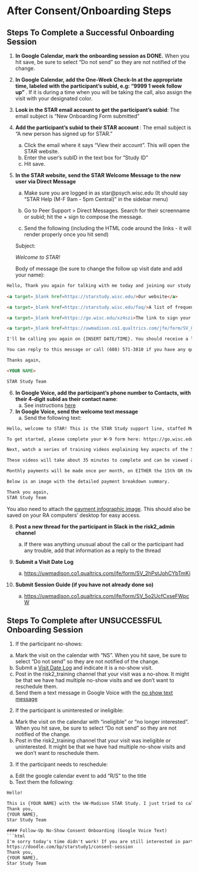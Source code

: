 # After Consent/Onboarding Steps {#sec-after_onboarding_steps}

## Steps To Complete a Successful Onboarding Session

1. **In Google Calendar, mark the onboarding session as DONE.** When you hit save, be sure to select "Do not send" so they are not notified of the change.

2.  **In Google Calendar, add the One-Week Check-In at the appropriate time, labeled with the participant's subid, e.g: "9999 1 week follow up" **. If it is during a time when you will be taking the call, also assign the visit with your designated color.

3.  **Look in the STAR email account to get the participant's subid**: The email subject is "New Onboarding Form submitted"

4.  **Add the participant's subid to their STAR account **: The email subject is "A new person has signed up for STAR." 
    a. Click the email where it says "View their account". This will open the STAR website.
    b. Enter the user's subID in the text box for "Study ID"
    c. Hit save.

5.  **In the STAR website, send the STAR Welcome Message to the new user via Direct Message**
    
    a. Make sure you are logged in as star@psych.wisc.edu (It should say "STAR Help (M-F 9am - 5pm Central)" in the sidebar menu)
    
    b. Go to Peer Support > Direct Messages. Search for their screenname or subid; hit the + sign to compose the message.

    b. Send the following (including the HTML code around the links - it will render properly once you hit send)
    
    Subject: 
    
    *Welcome to STAR!*
    
    Body of message (be sure to change the follow up visit date and add your name):

```html
Hello, Thank you again for talking with me today and joining our study! Here are some links that might be helpful as you get started.
    
<a target=_blank href=https://starstudy.wisc.edu/>Our website</a>

<a target=_blank href=https://starstudy.wisc.edu/faq/>A list of frequently asked questions about the payment, the app, and the study</a>

<a target=_blank href=https://go.wisc.edu/xz4szi>The link to sign your W-9</a>

<a target=_blank href=https://uwmadison.co1.qualtrics.com/jfe/form/SV_89fOXmASpmTIFEy>The STAR training video survey (this is the same link I texted you)</a>

I'll be calling you again on {INSERT DATE/TIME}. You should receive a letter in the mail from us with your payment card and instructions on how to get paid. As a reminder, you will need to return your W-9 to us before we can issue payment.

You can reply to this message or call (608) 571-3810 if you have any questions before our call.

Thanks again,

<YOUR NAME>

STAR Study Team
```

6.  **In Google Voice, add the participant's phone number to Contacts, with their 4-digit subid as their contact name**:
    a. See instructions [here](google_voice.qmd){target="_blank"}
    
7. **In Google Voice, send the welcome text message**
    a. Send the following text:

```html
Hello, welcome to STAR! This is the STAR Study support line, staffed Mon-Fri 9am to 5pm Central (Chicago) time. You can save this number in your contacts as STAR Study Support and direct any questions about the study or participation to this line.

To get started, please complete your W-9 form here: https://go.wisc.edu/xz4szi . Remember that this will need to be submitted to us before we can issue any payment.

Next, watch a series of training videos explaining key aspects of the STAR app: https://uwmadison.co1.qualtrics.com/jfe/form/SV_89fOXmASpmTIFEy

These videos will take about 35 minutes to complete and can be viewed any time this week. They will be compensated at a rate of $20, which will be issued, if completed, at the time of your follow-up call.

Monthly payments will be made once per month, on EITHER the 15th OR the 30th, depending on your enrollment date. If the payment date falls on a weekend or bank holiday, you will receive payment Monday or the following business day. Please note that payments will be deposited by 5 PM CST on the day of payment.

Below is an image with the detailed payment breakdown summary.

Thank you again,
STAR Study Team
```    


You also need to attach the [payment infographic image](images\monthly_payment_detail_infographic.png){target="_blank"}. This should also be saved on your RA computers' desktop for easy access. 

8. **Post a new thread for the participant in Slack in the risk2_admin channel**    
    a. If there was anything unusual about the call or the participant had any trouble, add that information as a reply to the thread

9.  **Submit a Visit Date Log**

    a.  <https://uwmadison.co1.qualtrics.com/jfe/form/SV_2hPstJohCYbTmKi>{target="_blank"}
    
10. **Submit Session Guide (if you have not already done so)**

    a.  <https://uwmadison.co1.qualtrics.com/jfe/form/SV_5o2UcfCxseFWpcW>{target="_blank"}


## Steps To Complete after UNSUCCESSFUL Onboarding Session

1. If the participant no-shows:
  a. Mark the visit on the calendar with "NS". When you hit save, be sure to select "Do not send" so they are not notified of the change.
  b. Submit a [Visit Date Log](https://uwmadison.co1.qualtrics.com/jfe/form/SV_2hPstJohCYbTmKi){target="_blank"} and indicate it is a no-show visit.
  c. Post in the risk2_training channel that your visit was a no-show. It might be that we have had multiple no-show visits and we don't want to reschedule them.
  d. Send them a text message in Google Voice with the [no show text message](no_show_texts.qmd){target="_blank"}
  
2. If the participant is uninterested or ineligible:
  a. Mark the visit on the calendar with "ineligible" or "no longer interested". When you hit save, be sure to select "Do not send" so they are not notified of the change.
  b. Post in the risk2_training channel that your visit was ineligible or uninterested. It might be that we have had multiple no-show visits and we don't want to reschedule them.
  
3. If the participant needs to reschedule:
  a. Edit the google calendar event to add "R/S" to the title
  b. Text them the following:
  
  ```html
Hello!  

This is {YOUR NAME} with the UW-Madison STAR Study. I just tried to call for your scheduled consent and onboarding session, but I'm afraid I was unable to reach you. Is now still a good time? The call should take about 30 minutes, and you will receive $20 if you choose to participate.
Thank you,
{YOUR NAME},
Star Study Team

#### Follow-Up No-Show Consent Onboarding (Google Voice Text)
```html
I'm sorry today's time didn't work! If you are still interested in participating in the STAR Study, please select a new date and time to complete this phone session at
https://doodle.com/bp/starstudy1/consent-session  
Thank you,
{YOUR NAME},
Star Study Team
```

